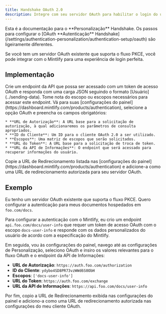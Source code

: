 ```yaml
---
title: Handshake OAuth 2.0
description: Integre com seu servidor OAuth para habilitar o login do usuário via fluxo PKCE
---
```


<Info>
  Esta é a documentação para o **Personalização** Handshake. Os passos para configurar o [OAuth **Autenticação** Handshake](/settings/authentication-personalization/authentication-setup/oauth) são ligeiramente diferentes.
</Info>

Se você tem um servidor OAuth existente que suporta o fluxo PKCE, você pode integrar com o Mintlify para uma experiência de login perfeita.

## Implementação

<Steps>
  <Step title="Create your Info API">
    Crie um endpoint da API que possa ser acessado com um token de acesso OAuth e responda com uma carga JSON seguindo o formato [Usuário](../sending-data). Tome nota do escopo ou escopos necessários para acessar este endpoint.
  </Step>

  <Step title="Configure your Personalization settings">
    Vá para suas [configurações do painel](https://dashboard.mintlify.com/products/authentication), selecione a opção OAuth e preencha os campos obrigatórios:

    * **URL de Autorização**: A URL base para a solicitação de autorização, à qual adicionaremos os parâmetros de consulta apropriados.
    * **ID do Cliente**: Um ID para o cliente OAuth 2.0 a ser utilizado.
    * **Escopos**: Uma matriz de escopos que serão solicitados.
    * **URL do Token**: A URL base para a solicitação de troca de token.
    * **URL da API de Informações**: O endpoint que será acessado para recuperar informações do usuário.
  </Step>

  <Step title="Configure your OAuth client">
    Copie a URL de Redirecionamento listada nas [configurações do painel](https://dashboard.mintlify.com/products/authentication) e adicione-a como uma URL de redirecionamento autorizada para seu servidor OAuth.
  </Step>
</Steps>

## Exemplo

Eu tenho um servidor OAuth existente que suporta o fluxo PKCE. Quero configurar a autenticação para meus documentos hospedados em `foo.com/docs`.

Para configurar a autenticação com o Mintlify, eu crio um endpoint `api.foo.com/docs/user-info` que requer um token de acesso OAuth com o escopo `docs-user-info` e responde com os dados personalizados do usuário de acordo com a especificação do Mintlify.

Em seguida, vou às configurações do painel, navego até as configurações de Personalização, seleciono OAuth e insiro os valores relevantes para o fluxo OAuth e o endpoint da API de Informações:

* **URL de Autorização**: `https://auth.foo.com/authorization`
* **ID do Cliente**: `ydybo4SD8PR73vzWWd6S0ObH`
* **Escopos**: `['docs-user-info']`
* **URL do Token**: `https://auth.foo.com/exchange`
* **URL da API de Informações**: `https://api.foo.com/docs/user-info`

Por fim, copio a URL de Redirecionamento exibida nas configurações do painel e adiciono-a como uma URL de redirecionamento autorizada nas configurações do meu cliente OAuth.
